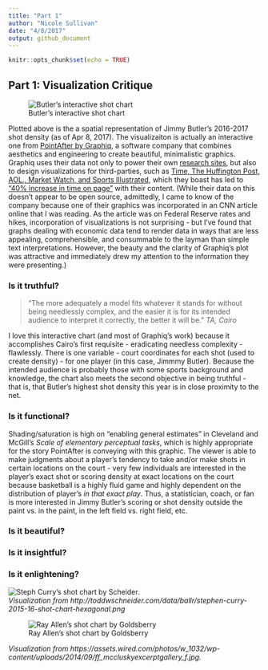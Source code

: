 ```yaml
---
title: "Part 1"
author: "Nicole Sullivan"
date: "4/8/2017"
output: github_document
---
```


```r
knitr::opts_chunk$set(echo = TRUE)
```

## Part 1:  Visualization Critique

![Butler's interactive shot chart](~/dataviz/butler_shots.png)

Plotted above is the a spatial representation of Jimmy Butler's 2016-2017 shot density (as of Apr 8, 2017).  The visualizaiton is actually an interactive one from [PointAfter by Graphiq](http://basketball-players.pointafter.com/l/379/Jimmy-Butler#Shot%20Chart&s=33AFDV), a software company that combines aesthetics and engineering to create beautiful, minimalistic graphics.   Graphiq uses their data not only to power their own [research sites](https://www.graphiq.com/researcher-solutions), but also to design visualizations for third-parties, such as [Time, The Huffington Post, AOL., Market Watch, and Sports Illustrated](https://www.graphiq.com/enterprise-solutions), which they boast has led to ["40% increase in time on page"](https://www.graphiq.com/enterprise-solutions) with their content.  (While their data on this doesn't appear to be open source, admittedly, I came to know of the company because one of their graphics was incorporated in an CNN article online that I was reading.  As the article was on Federal Reserve rates and hikes, incorporation of visualizations is not surprising - but I've found that graphs dealing with economic data tend to render data in ways that are less appealing, comprehensible, and consummable to the layman than simple text interpretations.  However, the beauty and the clarity of Graphiq's plot was attractive and immediately drew my attention to the information they were presenting.)

### Is it truthful?

> "The more adequately a model fits whatever it stands for without being needlessly complex, and the easier it is for its intended audience to interpret it correctly, the better it will be." *TA, Cairo*

I love this interactive chart (and most of Graphiq's work) because it accomplishes Cairo's first requisite - eradicating needless complexity - flawlessly.  There is one variable - court coordinates for each shot (used to create density) - for one player (in this case, Jimmmy Butler).  Because the intended audience is probably those with some sports background and knowledge, the chart also meets the second objective in being truthful - that is, that Butler's highest shot density this year is in close proximity to the net.

### Is it functional?

Shading/saturation is high on "enabling general estimates" in Cleveland and McGill's *Scale of elementary perceptual tasks*, which is highly appropriate for the story PointAfter is conveying with this graphic.  The viewer is able to make judgments about a player's tendency to take and/or make shots in certain locations on the court - very few individuals are  interested in the player's exact shot or scoring density at exact locations on the court because basketball is a highly fluid game and highly dependent on the distribution of player's *in that exact play*.  Thus, a statistician, coach, or fan is more interested in Jimmy Butler's scoring or shot density outside the paint vs. in the paint, in the left field vs. right field, etc.

### Is it beautiful?



### Is it insightful?
### Is it enlightening?


![Steph Curry's shot chart by Scheider](http://toddwschneider.com/data/ballr/stephen-curry-2015-16-shot-chart-hexagonal.png).  
*Visualization from http://toddwschneider.com/data/ballr/stephen-curry-2015-16-shot-chart-hexagonal.png*

![Ray Allen's shot chart by Goldsberry](https://assets.wired.com/photos/w_1032/wp-content/uploads/2014/09/ff_mccluskyexcerptgallery_f.jpg)

*Visualization from https://assets.wired.com/photos/w_1032/wp-content/uploads/2014/09/ff_mccluskyexcerptgallery_f.jpg.*
